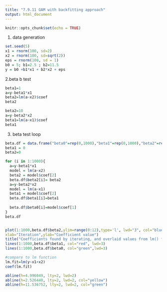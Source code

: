 ```yaml
---
title: "7.9.11 GAM with backfitting approach"
output: html_document
---
```


```r
knitr::opts_chunk$set(echo = TRUE)
```

1. data generation
```R
set.seed(5)
x1 = rnorm(100, sd=2)
x2 = rnorm(100, sd=sqrt(2))
eps = rnorm(100, sd = 1)
b0 = 5; b1=2.5 ; b2=11.5
y = b0 +b1*x1 + b2*x2 + eps
```


2.beta b test
```r
beta1=1
a=y-beta1*x1
beta2=lm(a~x2)$coef
beta2

beta2=10
a=y-beta2*x2
beta1=lm(a~x1)$coef
beta1
```

3. beta test loop
```R
beta.df = data.frame("beta0"=rep(0,1000),"beta1"=rep(0,1000),"beta2"=rep(0,1000))
beta1 = 0
beta2=0

for (i in 1:1000){
  a=y-beta1*x1
  model = lm(a~x2)
  beta2 = model$coef[2]
  beta.df$beta2[i]= beta2
  a=y-beta2*x2
  model = lm(a~x1)
  beta1 = model$coef[2]
  beta.df$beta1[i]=beta1
  
  beta.df$beta0[i]=model$coef[1]
}
beta.df


plot(1:1000,beta.df$beta2,ylim=range(0:12),type='l', lwd="3", col="blue",
xlab="Iteration",ylab="Coefficient value")
title("Coefficients found by iterating, and overlaid values from lm() function.")
lines(1:1000,beta.df$beta1, col="red", lwd=3)
lines(1:1000,beta.df$beta0, col="green",lwd=3)

#compare to lm function
lm.fit=lm(y~x1+x2)
coef(lm.fit)

abline(h=4.996049, lty=2, lwd=2)
abline(h=2.526440, lty=2, lwd=2, col="yellow")
abline(h=11.536752, lty=2, lwd=2, col="green")
```

